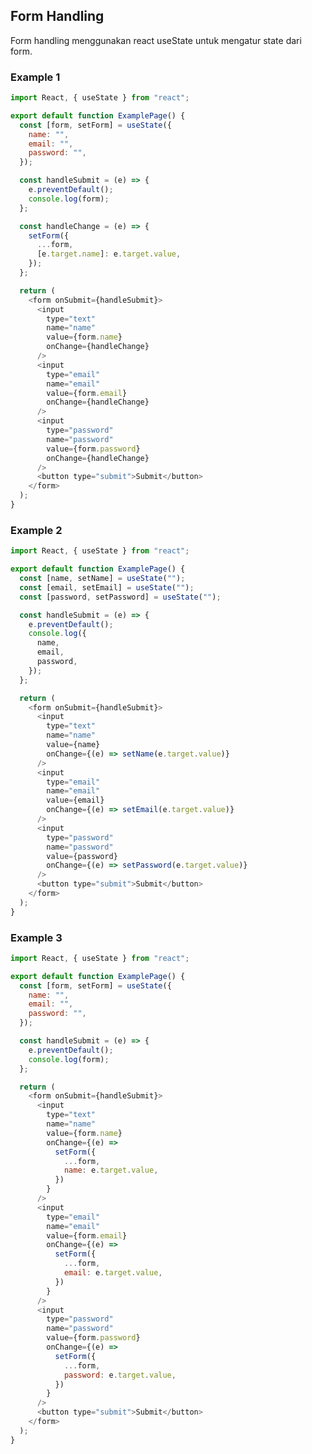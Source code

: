 ## Form Handling

Form handling menggunakan react useState untuk mengatur state dari form.

### Example 1

```javascript filename="Example 1"
import React, { useState } from "react";

export default function ExamplePage() {
  const [form, setForm] = useState({
    name: "",
    email: "",
    password: "",
  });

  const handleSubmit = (e) => {
    e.preventDefault();
    console.log(form);
  };

  const handleChange = (e) => {
    setForm({
      ...form,
      [e.target.name]: e.target.value,
    });
  };

  return (
    <form onSubmit={handleSubmit}>
      <input
        type="text"
        name="name"
        value={form.name}
        onChange={handleChange}
      />
      <input
        type="email"
        name="email"
        value={form.email}
        onChange={handleChange}
      />
      <input
        type="password"
        name="password"
        value={form.password}
        onChange={handleChange}
      />
      <button type="submit">Submit</button>
    </form>
  );
}
```

### Example 2

```javascript filename="Example 2"
import React, { useState } from "react";

export default function ExamplePage() {
  const [name, setName] = useState("");
  const [email, setEmail] = useState("");
  const [password, setPassword] = useState("");

  const handleSubmit = (e) => {
    e.preventDefault();
    console.log({
      name,
      email,
      password,
    });
  };

  return (
    <form onSubmit={handleSubmit}>
      <input
        type="text"
        name="name"
        value={name}
        onChange={(e) => setName(e.target.value)}
      />
      <input
        type="email"
        name="email"
        value={email}
        onChange={(e) => setEmail(e.target.value)}
      />
      <input
        type="password"
        name="password"
        value={password}
        onChange={(e) => setPassword(e.target.value)}
      />
      <button type="submit">Submit</button>
    </form>
  );
}
```

### Example 3

```javascript filename="Example 3"
import React, { useState } from "react";

export default function ExamplePage() {
  const [form, setForm] = useState({
    name: "",
    email: "",
    password: "",
  });

  const handleSubmit = (e) => {
    e.preventDefault();
    console.log(form);
  };

  return (
    <form onSubmit={handleSubmit}>
      <input
        type="text"
        name="name"
        value={form.name}
        onChange={(e) =>
          setForm({
            ...form,
            name: e.target.value,
          })
        }
      />
      <input
        type="email"
        name="email"
        value={form.email}
        onChange={(e) =>
          setForm({
            ...form,
            email: e.target.value,
          })
        }
      />
      <input
        type="password"
        name="password"
        value={form.password}
        onChange={(e) =>
          setForm({
            ...form,
            password: e.target.value,
          })
        }
      />
      <button type="submit">Submit</button>
    </form>
  );
}
```
